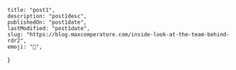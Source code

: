 	title: "post1",
	description: "post1desc",
	publishedOn: "post1date",
	lastModified: "post1date",
	slug: "https://blog.maxcomperatore.com/inside-look-at-the-team-behind-rdr2",
	emoji: "🐎",
}